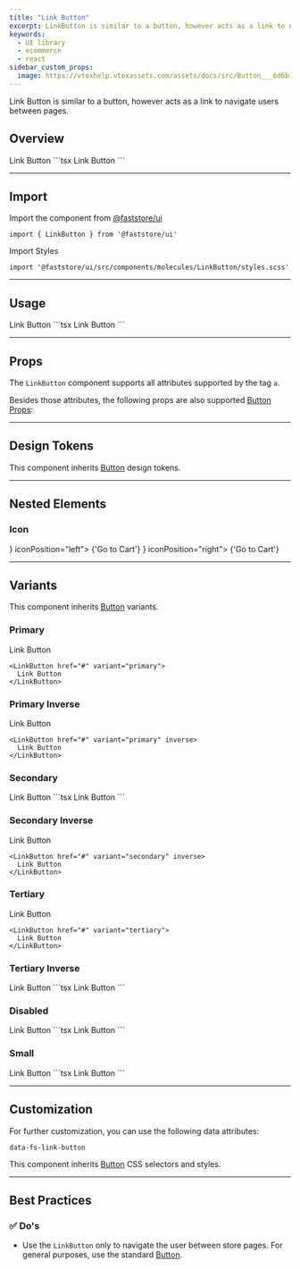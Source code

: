 ```yaml
---
title: "Link Button"
excerpt: LinkButton is similar to a button, however acts as a link to navigate users between pages.
keywords:
  - UI library
  - ecommerce
  - react
sidebar_custom_props:
  image: https://vtexhelp.vtexassets.com/assets/docs/src/Button___6d6b16886d5d7e2a05dba8c45c075796.png
---
```


Link Button is similar to a button, however acts as a link to navigate users between pages.

## Overview

<OverviewSection>
  <LinkButton href="#">Link Button</LinkButton>
</OverviewSection>
```tsx
<LinkButton href="#">Link Button</LinkButton>
```

---

## Import

Import the component from [@faststore/ui](/docs/guides/faststore/components-index)

```tsx
import { LinkButton } from '@faststore/ui'
```

Import Styles

```tsx
import '@faststore/ui/src/components/molecules/LinkButton/styles.scss'
```

---

## Usage

<OverviewSection>
  <LinkButton href="#">Link Button</LinkButton>
</OverviewSection>
```tsx
<LinkButton href="#">Link Button</LinkButton>
```

---

## Props

The `LinkButton` component supports all attributes supported by the tag `a`.

Besides those attributes, the following props are also supported [Button Props](/docs/guides/faststore/atoms-button#props):

<PropsSection propsList={propsLinkButton} />

---

## Design Tokens

This component inherits [Button](/docs/guides/faststore/atoms-button) design tokens.

---

## Nested Elements

### Icon

<OverviewSection>
  <LinkButton href="#" icon={<Icon name="ShoppingCart" />} iconPosition="left">
    {'Go to Cart'}
  </LinkButton>
  <LinkButton href="#" icon={<Icon name="ShoppingCart" />} iconPosition="right">
    {'Go to Cart'}
  </LinkButton>
</OverviewSection>

---

## Variants

This component inherits [Button](/docs/guides/faststore/atoms-button) variants.

### Primary

<OverviewSection>
  <LinkButton href="#" variant="primary">
    Link Button
  </LinkButton>
</OverviewSection>

```tsx
<LinkButton href="#" variant="primary">
  Link Button
</LinkButton>
```

### Primary Inverse

<OverviewSection dark>
  <LinkButton href="#" variant="primary" inverse>
    Link Button
  </LinkButton>
</OverviewSection>

```tsx
<LinkButton href="#" variant="primary" inverse>
  Link Button
</LinkButton>
```

### Secondary

<OverviewSection>
  <LinkButton href="#" variant="secondary">
    Link Button
  </LinkButton>
</OverviewSection>
```tsx
<LinkButton href="#" variant="secondary">
  Link Button
</LinkButton>
```

### Secondary Inverse

<OverviewSection dark>
  <LinkButton href="#" variant="secondary" inverse>
    Link Button
  </LinkButton>
</OverviewSection>

```tsx
<LinkButton href="#" variant="secondary" inverse>
  Link Button
</LinkButton>
```

### Tertiary

<OverviewSection>
  <LinkButton href="#" variant="tertiary">
    Link Button
  </LinkButton>
</OverviewSection>

```tsx
<LinkButton href="#" variant="tertiary">
  Link Button
</LinkButton>
```

### Tertiary Inverse

<OverviewSection dark>
  <LinkButton href="#" variant="tertiary" inverse>
    Link Button
  </LinkButton>
</OverviewSection>
```tsx
<LinkButton href="#" variant="tertiary" inverse>
  Link Button
</LinkButton>
```

### Disabled

<OverviewSection>
  <LinkButton href="#" disabled>
    Link Button
  </LinkButton>
</OverviewSection>
```tsx
<LinkButton href="#" disabled>
  Link Button
</LinkButton>
```

### Small

<OverviewSection>
  <LinkButton variant="primary" size="small">
    Link Button
  </LinkButton>
</OverviewSection>
```tsx
<LinkButton variant="primary" size="small">
  Link Button
</LinkButton>
```

---

## Customization

For further customization, you can use the following data attributes:

`data-fs-link-button`

This component inherits [Button](/docs/guides/faststore/atoms-button) CSS selectors and styles.

---

## Best Practices

### ✅ Do's

- Use the `LinkButton` only to navigate the user between store pages. For general purposes, use the standard [Button](/docs/guides/faststore/atoms-button).
